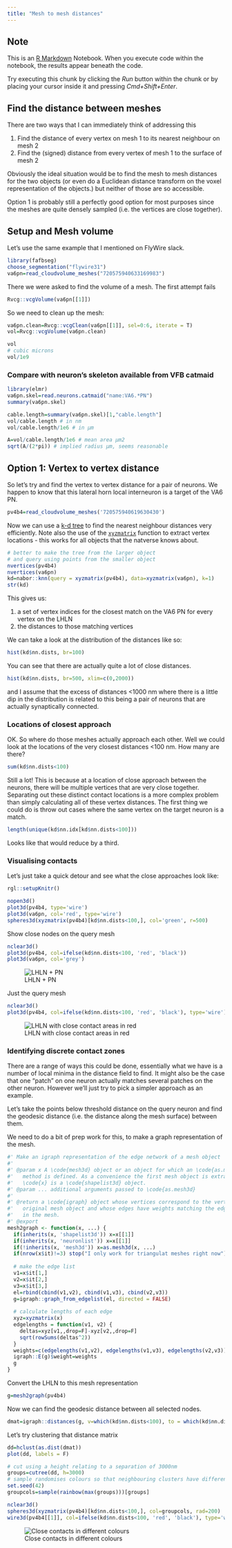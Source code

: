 ```yaml
---
title: "Mesh to mesh distances"
---
```


## Note
This is an [R Markdown](http://rmarkdown.rstudio.com) Notebook. When you execute code within the notebook, the results appear beneath the code. 

Try executing this chunk by clicking the *Run* button within the chunk or by placing your cursor inside it and pressing *Cmd+Shift+Enter*. 

## Find the distance between meshes

There are two ways that I can immediately think of addressing this

1. Find the distance of every vertex on mesh 1 to its nearest neighbour
on mesh 2
2. Find the (signed) distance from every vertex of mesh 1 to the surface of mesh 2

Obviously the ideal situation would be to find the mesh to mesh distances for
the two objects (or even do a Euclidean distance transform on the voxel 
representation of the objects.) but neither of those are so accessible. 

Option 1 is probably still a perfectly good option for most purposes since the
meshes are quite densely sampled (i.e. the vertices are close together).

## Setup and Mesh volume

Let's use the same example that I mentioned on FlyWire slack.

```r
library(fafbseg)
choose_segmentation("flywire31")
va6pn=read_cloudvolume_meshes("720575940633169983")
```

There we were asked to find the volume of a mesh. The first attempt fails

```r
Rvcg::vcgVolume(va6pn[[1]])
```

So we need to clean up the mesh:

```r
va6pn.clean=Rvcg::vcgClean(va6pn[[1]], sel=0:6, iterate = T)
vol=Rvcg::vcgVolume(va6pn.clean)
```

```r
vol
# cubic microns 
vol/1e9 
```

### Compare with neuron's skeleton available from VFB catmaid

```r
library(elmr)
va6pn.skel=read.neurons.catmaid("name:VA6.*PN")
summary(va6pn.skel)
```

```r
cable.length=summary(va6pn.skel)[1,"cable.length"]
vol/cable.length # in nm
vol/cable.length/1e6 # in µm
```

```r
A=vol/cable.length/1e6 # mean area µm2
sqrt(A/(2*pi)) # implied radius µm, seems reasonable
```

## Option 1: Vertex to vertex distance

So let's try and find the vertex to vertex distance for a pair of neurons. We
happen to know that this lateral horn local interneuron is a
target of the VA6 PN.

```r
pv4b4=read_cloudvolume_meshes('720575940619630430')
```

Now we can use a [k-d tree](https://en.wikipedia.org/wiki/K-d_tree) 
to find the nearest neighbour distances very efficiently. Note also the use
of the [`xyzmatrix`](http://natverse.org/nat/reference/xyzmatrix.html) function
to extract vertex locations - this works for all objects that the natverse knows about.

```r
# better to make the tree from the larger object 
# and query using points from the smaller object
nvertices(pv4b4)
nvertices(va6pn)
kd=nabor::knn(query = xyzmatrix(pv4b4), data=xyzmatrix(va6pn), k=1)
str(kd)
```

This gives us:

1. a set of vertex indices for the closest match on the VA6 PN for
every vertex on the LHLN 
2. the distances to those matching vertices

We can take a look at the distribution of the distances like so:

```r
hist(kd$nn.dists, br=100)
```

You can see that there are actually quite a lot of close distances.

```r
hist(kd$nn.dists, br=500, xlim=c(0,2000))
```

and I assume that the excess of distances <1000 nm where there is a little
dip in the distribution is related to this being a pair of neurons that are
actually synaptically connected.

### Locations of closest approach

OK. So where do those meshes actually approach each other. Well we could look at
the locations of the very closest distances <100 nm. How many are there?

```r
sum(kd$nn.dists<100)
```

Still a lot! This is because at a location of close approach between the neurons,
there will be multiple vertices that are very close together. Separating out 
these distinct contact locations is a more complex problem than simply calculating
all of these vertex distances. The first thing we could do is throw out cases
where the same vertex on the target neuron is a match.

```r
length(unique(kd$nn.idx[kd$nn.dists<100]))
```
Looks like that would reduce by a third.

### Visualising contacts 
Let's just take a quick detour and see what the close approaches look like:

```r
rgl::setupKnitr()
```


```r
nopen3d()
plot3d(pv4b4, type='wire')
plot3d(va6pn, col='red', type='wire')
spheres3d(xyzmatrix(pv4b4)[kd$nn.dists<100,], col='green', r=500)
```

Show close nodes on the query mesh
```r
nclear3d()
plot3d(pv4b4, col=ifelse(kd$nn.dists<100, 'red', 'black'))
plot3d(va6pn, col='grey')
```

![LHLN + PN](mesh-to-mesh_insertimage_3.png)

Just the query mesh
```r
nclear3d()
plot3d(pv4b4, col=ifelse(kd$nn.dists<100, 'red', 'black'), type='wire')
```


![LHLN with close contact areas in red](mesh-to-mesh_insertimage_1.png)

### Identifying discrete contact zones

There are a range of ways this could be done, essentially what we have is a 
number of local minima in the distance field to find. It might also be the case
that one "patch" on one neuron actually matches several patches on the other
neuron. However we'll just try to pick a simpler approach as an example.

Let's take the points below threshold distance on the query neuron and find
the geodesic distance (i.e. the distance along the mesh surface) between them.

We need to do a bit of prep work for this, to make a graph representation of the
mesh.

```r
#' Make an igraph representation of the edge network of a mesh object
#'
#' @param x A \code{mesh3d} object or an object for which an \code{as.mesh3d}
#'   method is defined. As a convenience the first mesh object is extracted when
#'   \code{x} is a \code{shapelist3d} object.
#' @param ... additional arguments passed to \code{as.mesh3d}
#'
#' @return a \code{igraph} object whose vertices correspond to the vertices of the
#'   original mesh object and whose edges have weights matching the edge lengths
#'   in the mesh.
#' @export
mesh2graph <- function(x, ...) {
  if(inherits(x, 'shapelist3d')) x=x[[1]]
  if(inherits(x, 'neuronlist')) x=x[[1]]
  if(!inherits(x, 'mesh3d')) x=as.mesh3d(x, ...)
  if(nrow(x$it)!=3) stop("I only work for triangulat meshes right now")
  
  # make the edge list
  v1=x$it[1,]
  v2=x$it[2,]
  v3=x$it[3,]
  el=rbind(cbind(v1,v2), cbind(v1,v3), cbind(v2,v3))
  g=igraph::graph_from_edgelist(el, directed = FALSE)
  
  # calculate lengths of each edge
  xyz=xyzmatrix(x)
  edgelengths = function(v1, v2) {
    deltas=xyz[v1,,drop=F]-xyz[v2,,drop=F]
    sqrt(rowSums(deltas^2))
  }
  weights=c(edgelengths(v1,v2), edgelengths(v1,v3), edgelengths(v2,v3))
  igraph::E(g)$weight=weights
  g
}
```

Convert the LHLN to this mesh representation
```r
g=mesh2graph(pv4b4)
```

Now we can find the geodesic distance between all selected nodes.
```r
dmat=igraph::distances(g, v=which(kd$nn.dists<100), to = which(kd$nn.dists<100))
```

Let's try clustering that distance matrix
```r
dd=hclust(as.dist(dmat))
plot(dd, labels = F)
```


```r
# cut using a height relating to a separation of 3000nm
groups=cutree(dd, h=3000)
# sample randomises colours so that neighbouring clusters have different colours
set.seed(42)
groupcols=sample(rainbow(max(groups)))[groups]

nclear3d()
spheres3d(xyzmatrix(pv4b4)[kd$nn.dists<100,], col=groupcols, rad=200)
wire3d(pv4b4[[1]], col=ifelse(kd$nn.dists<100, 'red', 'black'), type='wire')
```

![Close contacts in different colours](mesh-to-mesh_insertimage_2.png)

